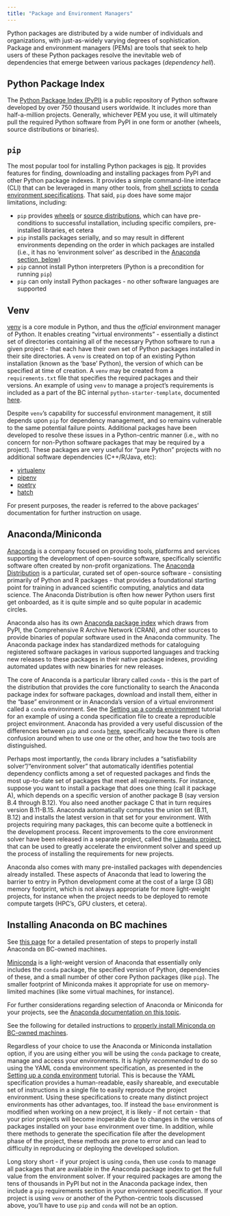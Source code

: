 ```yaml
---
title: "Package and Environment Managers"
---
```


Python packages are distributed by a wide number of individuals and organizations, with just-as-widely varying degrees of sophistication. Package and environment managers (PEMs) are tools that seek to help users of these Python packages resolve the inevitable web of dependencies that emerge between various packages (*dependency hell*).

## Python Package Index
The [Python Package Index (PyPI)](https://pypi.org/) is a public repository of Python software developed by over 750 thousand users worldwide. It includes more than half-a-million projects. Generally, whichever PEM you use, it will ultimately pull the required Python software from PyPI in one form or another (wheels, source distributions or binaries).

## `pip`
The most popular tool for installing Python packages is [pip](https://packaging.python.org/en/latest/key_projects/#pip). It provides features for finding, downloading and installing packages from PyPI and other Python package indexes. It provides a simple command-line interface (CLI) that can be leveraged in many other tools, from [shell scripts]() to [conda environment specifications](). That said, `pip` does have some major limitations, including: 

-  `pip` provides [wheels]() or [source distributions](), which can have pre-conditions to successful installation, including specific compilers, pre-installed libraries, et cetera
-  `pip` installs packages serially, and so may result in different environments depending on the order in which packages are installed (i.e., it has no 'environment solver' as described in the [Anaconda section, below](#anacondaminiconda))
-  `pip` cannot install Python interpreters (Python is a precondition for running `pip`)
-  `pip` can only install Python packages - no other software languages are supported

## Venv
[venv](https://docs.python.org/3/library/venv.html) is a core module in Python, and thus the *official* environment manager of Python. It enables creating "virtual environments" - essentially a distinct set of directories containing all of the necessary Python software to run a given project - that each have their own set of Python packages installed in their site directories. A `venv` is created on top of an existing Python installation (known as the 'base' Python), the version of which can be specified at time of creation. A `venv` may be created from a `requirements.txt` file that specifies the required packages and their versions. An example of using `venv` to manage a project's requirements is included as a part of the BC internal `python-starter-template`, documented [here](../index.qmd#create-virtual-environment).

Despite `venv`'s capability for successful environment management, it still depends upon `pip` for dependency management, and so remains vulnerable to the same potential failure points. Additional packages have been developed to resolve these issues in a Python-centric manner (i.e., with no concern for non-Python software packages that may be required by a project). These packages are very useful for "pure Python" projects with no additional software dependencies (C++/R/Java, etc):

-  [virtualenv](https://virtualenv.pypa.io/en/latest/)
-  [pipenv](https://pipenv.readthedocs.io/en/latest/)
-  [poetry](https://poetry.eustace.io/)
-  [hatch](https://github.com/ofek/hatch)

For present purposes, the reader is referred to the above packages' documentation for further instruction on usage.

## Anaconda/Miniconda
[Anaconda](https://www.anaconda.com/about-us) is a company focused on providing tools, platforms and services supporting the development of open-source software, specifically scientific software often created by non-profit organizations. The [Anaconda Distribution](https://docs.anaconda.com/#distribution-packages) is a particular, curated set of open-source software - consisting primarily of Python and R packages - that provides a foundational starting point for training in advanced scientific computing, analytics and data science. The Anaconda Distribution is often how newer Python users first get onboarded, as it is quite simple and so quite popular in academic circles.

Anaconda also has its own [Anaconda package index](https://anaconda.org/anaconda/repo) which draws from PyPI, the Comprehensive R Archive Network (CRAN), and other sources to provide binaries of popular software used in the Anaconda community. The Anaconda package index has standardized methods for cataloguing registered software packages in various supported languages and tracking new releases to these packages in their native package indexes, providing automated updates with new binaries for new releases.

The core of Anaconda is a particular library called `conda` - this is the part of the distribution that provides the core functionality to search the Anaconda package index for software packages, download and install them, either in the "base" environment or in Anaconda's version of a virtual environment called a `conda` environment. See the [Setting up a conda environment](../tutorials/conda-env.qmd) tutorial for an example of using a conda specification file to create a reproducible project environment. Anaconda has provided a very useful discussion of the differences between `pip` and `conda` [here](https://www.anaconda.com/blog/understanding-conda-and-pip), specifically because there is often confusion around when to use one or the other, and how the two tools are distinguished.

Perhaps most importantly, the `conda` library includes a "satisfiability solver"/"environment solver" that automatically identifies potential dependency conflicts among a set of requested packages and finds the most up-to-date set of packages that meet all requirements. For instance, suppose you want to install a package that does one thing (call it package A), which depends on a specific version of another package B (say version B.4 through B.12). You also need another package C that in turn requires version B.11-B.15. Anaconda automatically computes the union set (B.11, B.12) and installs the latest version in that set for your environment. With projects requiring many packages, this can become quite a bottleneck in the development process. Recent improvements to the core environment solver have been released in a separate project, called the [`Libmamba` project](https://www.anaconda.com/blog/a-faster-conda-for-a-growing-community), that can be used to greatly accelerate the environment solver and speed up the process of installing the requirements for new projects.

Anaconda also comes with many pre-installed packages with dependencies already installed. These aspects of Anaconda that lead to lowering the barrier to entry in Python development come at the cost of a large (3 GB) memory footprint, which is not always appropriate for more light-weight projects, for instance when the project needs to be deployed to remote compute targets (HPC's, GPU clusters, et cetera). 

:::{.callout-tip}
## Installing Anaconda on BC machines
See [this page](./pem-anaconda.qmd) for a detailed presentation of steps to properly install Anaconda on BC-owned machines.
:::

[Miniconda](https://docs.conda.io/projects/miniconda/en/latest/) is a light-weight version of Anaconda that essentially only includes the `conda` package, the specified version of Python, dependencies of these, and a small number of other core Python packages (like `pip`). The smaller footprint of Miniconda makes it appropriate for use on memory-limited machines (like some virtual machines, for instance). 

For further considerations regarding selection of Anaconda or Miniconda for your projects, see the [Anaconda documentation on this topic](https://docs.conda.io/projects/conda/en/stable/user-guide/install/download.html#anaconda-or-miniconda).

See the following for detailed instructions to [properly install Miniconda on BC-owned machines](./pem-miniconda.qmd).

Regardless of your choice to use the Anaconda or Miniconda installation option, if you are using either you will be using the `conda` package to create, manage and access your environments. It is *highly recommended* to do so using the YAML conda environment specification, as presented in the [Setting up a conda environment](../tutorials/conda-env.qmd) tutorial. This is because the YAML specification provides a human-readable, easily shareable, and executable set of instructions in a single file to easily reproduce the project environment. Using these specifications to create many distinct project environments has other advantages, too. If instead the `base` environment is modified when working on a new project, it is likely - if not certain - that your prior projects will become inoperable due to changes in the versions of packages installed on your `base` environment over time. In addition, while there methods to generate the specification file after the development phase of the project, these methods are prone to error and can lead to difficulty in reproducing or deploying the developed solution.

:::{.callout-tip}
Long story short - if your project is using `conda`, then use `conda` to manage all packages that are available in the Anaconda package index to get the full value from the environment solver. If your required packages are among the tens of thousands in PyPI but not in the Anaconda package index, then include a `pip` requirements section in your environment specification. If your project is using `venv` or another of the Python-centric tools discussed above, you'll have to use `pip` and `conda` will not be an option.
:::